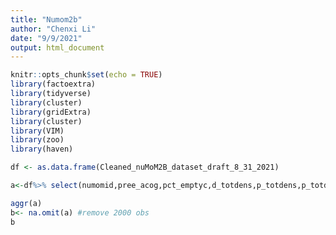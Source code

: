 ```yaml
---
title: "Numom2b"
author: "Chenxi Li"
date: "9/9/2021"
output: html_document
---
```


```r
knitr::opts_chunk$set(echo = TRUE)
library(factoextra)
library(tidyverse)
library(cluster)
library(gridExtra)
library(cluster)
library(VIM)
library(zoo)
library(haven)
```


```r
df <- as.data.frame(Cleaned_nuMoM2B_dataset_draft_8_31_2021)

a<-df%>% select(numomid,pree_acog,pct_emptyc,d_totdens,p_totdens,p_totdens,f_totdens,p_seaplantdens,sodium_dens,g_nwhldens,v_totdens,f_soliddens,v_beangrendens,fatratio,heix10_sodium,momeduc,married,married,insurance,momrace4,prediab,prehtn,gravcat,v1_pregplanned,smokerpre,momage,bmiprepreg,dt_kcal)


```

```r
aggr(a)
b<- na.omit(a) #remove 2000 obs
b
```
















